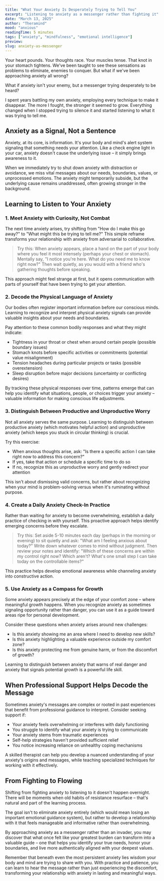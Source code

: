 ```yaml
---
title: "What Your Anxiety Is Desperately Trying to Tell You"
excerpt: "Listening to anxiety as a messenger rather than fighting it"
date: "March 13, 2025"
author: "Theramind"
mood: "anxious"
readingTime: 5 minutes
tags: ["anxiety", "mindfulness", "emotional intelligence"]
preview:
slug: anxiety-as-messenger
---
```


Your heart pounds. Your thoughts race. Your muscles tense. That knot in your stomach tightens. We've been taught to see these sensations as problems to eliminate, enemies to conquer. But what if we've been approaching anxiety all wrong?

What if anxiety isn't your enemy, but a messenger trying desperately to be heard?

I spent years battling my own anxiety, employing every technique to make it disappear. The more I fought, the stronger it seemed to grow. Everything changed when I stopped trying to silence it and started listening to what it was trying to tell me.

## Anxiety as a Signal, Not a Sentence

Anxiety, at its core, is information. It's your body and mind's alert system signaling that something needs your attention. Like a check engine light in your car, anxiety doesn't cause the underlying issue – it simply brings awareness to it.

When we immediately try to shut down anxiety with distraction or avoidance, we miss vital messages about our needs, boundaries, values, or unprocessed emotions. The anxiety might temporarily subside, but the underlying cause remains unaddressed, often growing stronger in the background.

## Learning to Listen to Your Anxiety

### 1. Meet Anxiety with Curiosity, Not Combat

The next time anxiety arises, try shifting from "How do I make this go away?" to "What might this be trying to tell me?" This simple reframe transforms your relationship with anxiety from adversarial to collaborative.

> Try this: When anxiety appears, place a hand on the part of your body where you feel it most intensely (perhaps your chest or stomach). Mentally say, "I notice you're here. What do you need me to know right now?" Then wait quietly, as you would with a friend who's gathering thoughts before speaking.

This approach might feel strange at first, but it opens communication with parts of yourself that have been trying to get your attention.

### 2. Decode the Physical Language of Anxiety

Our bodies often register important information before our conscious minds. Learning to recognize and interpret physical anxiety signals can provide valuable insights about your needs and boundaries.

Pay attention to these common bodily responses and what they might indicate:

- Tightness in your throat or chest when around certain people (possible boundary issues)
- Stomach knots before specific activities or commitments (potential value misalignment)
- Tension headaches during particular projects or tasks (possible overextension)
- Sleep disruption before major decisions (uncertainty or conflicting desires)

By tracking these physical responses over time, patterns emerge that can help you identify what situations, people, or choices trigger your anxiety – valuable information for making conscious life adjustments.

### 3. Distinguish Between Productive and Unproductive Worry

Not all anxiety serves the same purpose. Learning to distinguish between productive anxiety (which motivates helpful action) and unproductive anxiety (which keeps you stuck in circular thinking) is crucial.

Try this exercise:

- When anxious thoughts arise, ask: "Is there a specific action I can take right now to address this concern?"
- If yes, take that action or schedule a specific time to do so
- If no, recognize this as unproductive worry and gently redirect your attention

This isn't about dismissing valid concerns, but rather about recognizing when your mind is problem-solving versus when it's ruminating without purpose.

### 4. Create a Daily Anxiety Check-In Practice

Rather than waiting for anxiety to become overwhelming, establish a daily practice of checking in with yourself. This proactive approach helps identify emerging concerns before they escalate.

> Try this: Set aside 5-10 minutes each day (perhaps in the morning or evening) to sit quietly and ask: "What am I feeling anxious about today?" Write down whatever comes to mind without judgment. Then review your notes and identify: "Which of these concerns are within my control right now? Which aren't? What's one small step I can take today on the controllable items?"

This practice helps develop emotional awareness while channeling anxiety into constructive action.

### 5. Use Anxiety as a Compass for Growth

Some anxiety appears precisely at the edge of your comfort zone – where meaningful growth happens. When you recognize anxiety as sometimes signaling opportunity rather than danger, you can use it as a guide toward areas ripe for personal development.

Consider these questions when anxiety arises around new challenges:

- Is this anxiety showing me an area where I need to develop new skills?
- Is this anxiety highlighting a valuable experience outside my comfort zone?
- Is this anxiety protecting me from genuine harm, or from the discomfort of growth?

Learning to distinguish between anxiety that warns of real danger and anxiety that signals potential growth is a powerful life skill.

## When Professional Support Helps Decode the Message

Sometimes anxiety's messages are complex or rooted in past experiences that benefit from professional guidance to interpret. Consider seeking support if:

- Your anxiety feels overwhelming or interferes with daily functioning
- You struggle to identify what your anxiety is trying to communicate
- Your anxiety stems from traumatic experiences
- Self-help strategies haven't provided sufficient relief
- You notice increasing reliance on unhealthy coping mechanisms

A skilled therapist can help you develop a nuanced understanding of your anxiety's origins and messages, while teaching specialized techniques for working with it effectively.

## From Fighting to Flowing

Shifting from fighting anxiety to listening to it doesn't happen overnight. There will be moments when old habits of resistance resurface – that's natural and part of the learning process.

The goal isn't to eliminate anxiety entirely (which would mean losing an important emotional guidance system), but rather to develop a relationship with it that feels manageable and informative rather than overwhelming.

By approaching anxiety as a messenger rather than an invader, you may discover that what once felt like your greatest burden can transform into a valuable guide – one that helps you identify your true needs, honor your boundaries, and live more authentically aligned with your deepest values.

Remember that beneath even the most persistent anxiety lies wisdom your body and mind are trying to share with you. With practice and patience, you can learn to hear the message rather than just experiencing the discomfort, transforming your relationship with anxiety in lasting and meaningful ways.
